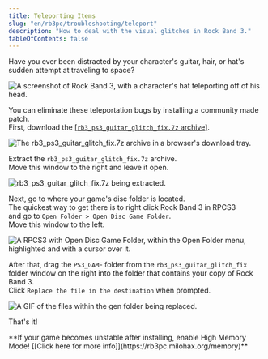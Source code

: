 ```yaml
---
title: Teleporting Items
slug: "en/rb3pc/troubleshooting/teleport"
description: "How to deal with the visual glitches in Rock Band 3."
tableOfContents: false
---
```


Have you ever been distracted by your character's guitar, hair, or hat's sudden attempt at traveling to space?

![A screenshot of Rock Band 3, with a character's hat teleporting off of his head.](https://rb3pc.milohax.org/images/trbl/common/flyinst.png)

You can eliminate these teleportation bugs by installing a community made patch.  
First, download the [[`rb3_ps3_guitar_glitch_fix.7z` archive]](https://github.com/hmxmilohax/rock-band-3-deluxe/raw/develop/dependencies/ps3_patcher/rb3_ps3_guitar_glitch_fix.7z).

![The rb3_ps3_guitar_glitch_fix.7z archive in a browser's download tray.](https://rb3pc.milohax.org/images/trbl/teleprob/patchfldr.png "rb3_ps3_guitar_glitch_fix.7z")

Extract the `rb3_ps3_guitar_glitch_fix.7z` archive.  
Move this window to the right and leave it open.

![rb3_ps3_guitar_glitch_fix.7z being extracted.](https://rb3pc.milohax.org/images/trbl/teleprob/patchextr.png "rb3_ps3_guitar_glitch_fix.7z")

Next, go to where your game's disc folder is located.  
The quickest way to get there is to right click Rock Band 3 in RPCS3  
and go to `Open Folder > Open Disc Game Folder`.  
Move this window to the left.

![A RPCS3 with Open Disc Game Folder, within the Open Folder menu, highlighted and with a cursor over it.](https://rb3pc.milohax.org/images/trbl/teleprob/patchgames.png "RPCS3")

After that, drag the `PS3_GAME` folder from the `rb3_ps3_guitar_glitch_fix` folder window on the right into the folder that contains your copy of Rock Band 3.  
Click `Replace the file in the destination` when prompted.

![A GIF of the files within the gen folder being replaced.](https://rb3pc.milohax.org/images/trbl/teleprob/patchinstall.gif "Replacing gen folder")

That's it!

<Aside type="danger">**If your game becomes unstable after installing, enable High Memory Mode! [[Click here for more info]](https://rb3pc.milohax.org/memory)**</Aside>